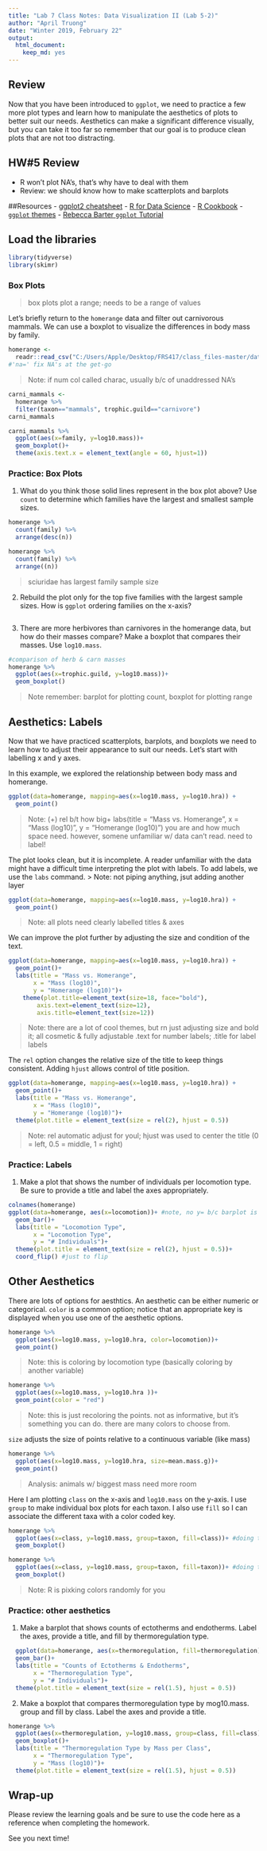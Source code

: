 ---
title: "Lab 7 Class Notes: Data Visualization II (Lab 5-2)"
author: "April Truong"
date: "Winter 2019, February 22"
output: 
  html_document: 
    keep_md: yes
---

## Review
Now that you have been introduced to `ggplot`, we need to practice a few more plot types and learn how to manipulate the aesthetics of plots to better suit our needs. Aesthetics can make a significant difference visually, but you can take it too far so remember that our goal is to produce clean plots that are not too distracting.  

## HW#5 Review
- R won't plot NA's, that's why have to deal with them
- Review: we should know how to make scatterplots and barplots 

##Resources
- [ggplot2 cheatsheet](https://www.rstudio.com/wp-content/uploads/2015/03/ggplot2-cheatsheet.pdf)
- [R for Data Science](https://r4ds.had.co.nz/)
- [R Cookbook](http://www.cookbook-r.com/)
- [`ggplot` themes](https://ggplot2.tidyverse.org/reference/ggtheme.html)
- [Rebecca Barter `ggplot` Tutorial](http://www.rebeccabarter.com/blog/2017-11-17-ggplot2_tutorial/)

## Load the libraries
```{r message=FALSE, warning=FALSE}
library(tidyverse)
library(skimr)
```

### Box Plots
> box plots plot a range; needs to be a range of values

Let's briefly return to the `homerange` data and filter out carnivorous mammals. We can use a boxplot to visualize the differences in body mass by family.
```{r message=FALSE, warning=FALSE}
homerange <- 
  readr::read_csv("C:/Users/Apple/Desktop/FRS417/class_files-master/data/Tamburelloetal_HomeRangeDatabase.csv", na = c("", " ", ",","NA","#N/A","-999"))
#'na=' fix NA's at the get-go
```

>Note: if num col called charac, usually b/c of unaddressed NA's

```{r}
carni_mammals <- 
  homerange %>% 
  filter(taxon=="mammals", trophic.guild=="carnivore")
carni_mammals
```

```{r}
carni_mammals %>% 
  ggplot(aes(x=family, y=log10.mass))+
  geom_boxplot()+
  theme(axis.text.x = element_text(angle = 60, hjust=1))
```


### Practice: Box Plots
1. What do you think those solid lines represent in the box plot above? Use `count` to determine which families have the largest and smallest sample sizes.
```{r}
homerange %>% 
  count(family) %>% 
  arrange(desc(n))
```
```{r}
homerange %>% 
  count(family) %>% 
  arrange((n))
```
> sciuridae has largest family sample size


2. Rebuild the plot only for the top five families with the largest sample sizes. How is `ggplot` ordering families on the x-axis?
```{r}

```



3. There are more herbivores than carnivores in the homerange data, but how do their masses compare? Make a boxplot that compares their masses. Use `log10.mass`.
```{r}
#comparison of herb & carn masses
homerange %>% 
  ggplot(aes(x=trophic.guild, y=log10.mass))+
  geom_boxplot()
```
> Note remember: barplot for plotting count, boxplot for plotting range


## Aesthetics: Labels
Now that we have practiced scatterplots, barplots, and boxplots we need to learn how to adjust their appearance to suit our needs. Let's start with labelling x and y axes.  

In this example, we explored the relationship between body mass and homerange.
```{r}
ggplot(data=homerange, mapping=aes(x=log10.mass, y=log10.hra)) +
  geom_point()
```
> Note: (+) rel b/t how big+
  labs(title = "Mass vs. Homerange",
       x = "Mass (log10)",
       y = "Homerange (log10)") you are and how much space need. however, somene unfamiliar w/ data can't read. need to label!

The plot looks clean, but it is incomplete. A reader unfamiliar with the data might have a difficult time interpreting the plot with labels. To add labels, we use the `labs` command.
> Note: not piping anything, jsut adding another layer

```{r}
ggplot(data=homerange, mapping=aes(x=log10.mass, y=log10.hra)) +
  geom_point()
```
> Note: all plots need clearly labelled titles & axes

We can improve the plot further by adjusting the size and condition of the text.
```{r}
ggplot(data=homerange, mapping=aes(x=log10.mass, y=log10.hra)) +
  geom_point()+
  labs(title = "Mass vs. Homerange",
       x = "Mass (log10)",
       y = "Homerange (log10)")+
    theme(plot.title=element_text(size=18, face="bold"),
        axis.text=element_text(size=12),
        axis.title=element_text(size=12))
```
> Note: there are a lot of cool themes, but rn just adjusting size and bold it; all cosmetic & fully adjustable 
> .text for number labels; .title for label labels

The `rel` option changes the relative size of the title to keep things consistent. Adding `hjust` allows control of title position.
```{r}
ggplot(data=homerange, mapping=aes(x=log10.mass, y=log10.hra)) +
  geom_point()+
  labs(title = "Mass vs. Homerange",
       x = "Mass (log10)",
       y = "Homerange (log10)")+ 
  theme(plot.title = element_text(size = rel(2), hjust = 0.5))
```
> Note: rel automatic adjust for youl; hjust was used to center the title (0 = left, 0.5 = middle, 1 = right)

### Practice: Labels
1. Make a plot that shows the number of individuals per locomotion type. Be sure to provide a title and label the axes appropriately.
```{r}
colnames(homerange)
ggplot(data=homerange, aes(x=locomotion))+ #note, no y= b/c barplot is for making counts
  geom_bar()+
  labs(title = "Locomotion Type",
       x = "Locomotion Type",
       y = "# Individuals")+ 
  theme(plot.title = element_text(size = rel(2), hjust = 0.5))+
  coord_flip() #just to flip
```


## Other Aesthetics
There are lots of options for aesthtics. An aesthetic can be either numeric or categorical. `color` is a common option; notice that an appropriate key is displayed when you use one of the aesthetic options.
```{r}
homerange %>% 
  ggplot(aes(x=log10.mass, y=log10.hra, color=locomotion))+
  geom_point()
```
> Note: this is coloring by locomotion type (basically coloring by another variable)

```{r}
homerange %>% 
  ggplot(aes(x=log10.mass, y=log10.hra ))+
  geom_point(color = "red")
```
> Note: this is just recoloring the points. not as informative, but it's something you can do. there are many colors to choose from. 

`size` adjusts the size of points relative to a continuous variable (like mass)
```{r}
homerange %>% 
  ggplot(aes(x=log10.mass, y=log10.hra, size=mean.mass.g))+
  geom_point()
```
> Analysis: animals w/ biggest mass need more room

Here I am plotting `class` on the x-axis and `log10.mass` on the y-axis. I use `group` to make individual box plots for each taxon. I also use `fill` so I can associate the different taxa with a color coded key.
```{r}
homerange %>% 
  ggplot(aes(x=class, y=log10.mass, group=taxon, fill=class))+ #doing this groups by taxon & then colororganizing by class
  geom_boxplot()
```
```{r}
homerange %>% 
  ggplot(aes(x=class, y=log10.mass, group=taxon, fill=taxon))+ #doing this separates by taxon and organizing by taxon
  geom_boxplot()
```
> Note: R is pixking colors randomly for you

### Practice: other aesthetics 
1. Make a barplot that shows counts of ectotherms and endotherms. Label the axes, provide a title, and fill by thermoregulation type.
```{r}
  ggplot(data=homerange, aes(x=thermoregulation, fill=thermoregulation))+ 
  geom_bar()+
  labs(title = "Counts of Ectotherms & Endotherms",
       x = "Thermoregulation Type",
       y = "# Individuals")+ 
  theme(plot.title = element_text(size = rel(1.5), hjust = 0.5))
```


2. Make a boxplot that compares thermoregulation type by mog10.mass. group and fill by class. Label the axes and provide a title.
```{r}
homerange %>% 
  ggplot(aes(x=thermoregulation, y=log10.mass, group=class, fill=class))+ #doing this separates by taxon and organizing by taxon
  geom_boxplot()+
  labs(title = "Thermoregulation Type by Mass per Class",
       x = "Thermoregulation Type",
       y = "Mass (log10)")+ 
  theme(plot.title = element_text(size = rel(1.5), hjust = 0.5))
```


## Wrap-up
Please review the learning goals and be sure to use the code here as a reference when completing the homework.

See you next time!